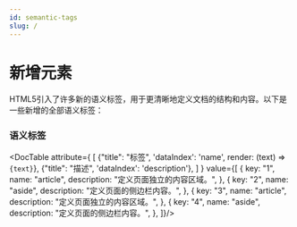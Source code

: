 ```yaml
---
id: semantic-tags
slug: /
---
```



# 新增元素
HTML5引入了许多新的语义标签，用于更清晰地定义文档的结构和内容。以下是一些新增的全部语义标签：
### 语义标签

<DocTable attribute={
  [
    {"title": "标签", 'dataIndex': 'name', render: (text) => <code>{text}</code>},
    {"title": "描述", 'dataIndex': 'description'},
  ]
} value={[
  {
    key: "1",
    name: "article",
    description: "定义页面独立的内容区域。",
  },
  {
    key: "2",
    name: "aside",
    description: "定义页面的侧边栏内容。",
  },
  {
    key: "3",
    name: "article",
    description: "定义页面独立的内容区域。",
  },
  {
    key: "4",
    name: "aside",
    description: "定义页面的侧边栏内容。",
  },
]}/>

